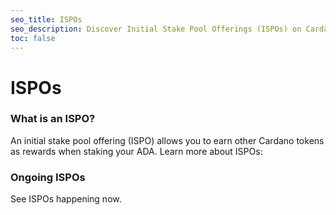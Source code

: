 ```yaml
---
seo_title: ISPOs
seo_description: Discover Initial Stake Pool Offerings (ISPOs) on Cardano. Earn additional Cardano tokens by staking ADA with chosen pools. See ongoing ISPOs now.
toc: false
---
```



# ISPOs

### What is an ISPO?

An initial stake pool offering (ISPO) allows you to earn other Cardano tokens as rewards when staking your ADA. Learn more about ISPOs:

<DefaultDataTable projects={builders} filterBy="what_is_an_ispo" />

### Ongoing ISPOs

See ISPOs happening now.

<DefaultDataTable projects={builders} filterBy="ispo_explorer" />

